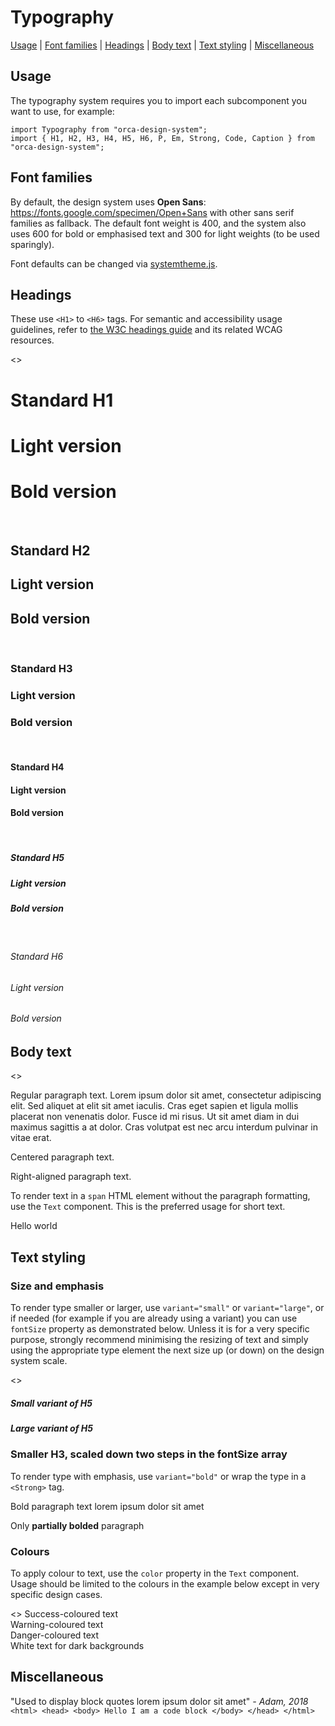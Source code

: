 
<Meta title="System/Typography" />

# Typography

[Usage](#usage) | [Font families](#font-families) | [Headings](#headings) | [Body text](#body-text) | [Text styling](#text-styling) | [Miscellaneous](#miscellaneous)

## Usage

The typography system requires you to import each subcomponent you want to use, for example:

```
import Typography from "orca-design-system";
import { H1, H2, H3, H4, H5, H6, P, Em, Strong, Code, Caption } from "orca-design-system";
```

## Font families

By default, the design system uses **Open Sans**: https://fonts.google.com/specimen/Open+Sans with other sans serif families as fallback. The default font weight is 400, and the system also uses 600 for bold or emphasised text and 300 for light weights (to be used sparingly).

Font defaults can be changed via [systemtheme.js](https://github.com/orchestrated-io/orca-design-system/blob/master/packages/orcs-design-system/lib/systemtheme.js).

<Typeset fontSizes={systemtheme.fontSizes} fontFamily={systemtheme.font} />

## Headings
These use `<H1>` to `<H6>` tags. For semantic and accessibility usage guidelines, refer to [the W3C headings guide](https://www.w3.org/WAI/tutorials/page-structure/headings/) and its related WCAG resources.

<Preview>
<Story name="Headings/H1 to H6">
<>
<H1>Standard H1</H1>
<H1 variant="light">Light version</H1>
<H1 variant="bold">Bold version</H1>
<br />
<H2>Standard H2</H2>
<H2 variant="light">Light version</H2>
<H2 variant="bold">Bold version</H2>
<br />
<H3>Standard H3</H3>
<H3 variant="light">Light version</H3>
<H3 variant="bold">Bold version</H3>
<br />
<H4>Standard H4</H4>
<H4 variant="light">Light version</H4>
<H4 variant="bold">Bold version</H4>
<br />
<H5>Standard H5</H5>
<H5 variant="light">Light version</H5>
<H5 variant="bold">Bold version</H5>
<br />
<H6>Standard H6</H6>
<H6 variant="light">Light version</H6>
<H6 variant="bold">Bold version</H6>
</>
</Story>
</Preview>

## Body text

<Preview>
<Story name="Body text/Paragraph">
<>
<P>Regular paragraph text. Lorem ipsum dolor sit amet, consectetur adipiscing elit. Sed aliquet at elit sit amet iaculis. Cras eget sapien et ligula mollis placerat non venenatis dolor. Fusce id mi risus. Ut sit amet diam in dui maximus sagittis a at dolor. Cras volutpat est nec arcu interdum pulvinar in vitae erat.</P>
<P textAlign="center">Centered paragraph text.</P>
<P textAlign="right">Right-aligned paragraph text.</P>
</>
</Story>
</Preview>

To render text in a `span` HTML element without the paragraph formatting, use the `Text` component. This is the preferred usage for short text.

<Preview>
<Story name="Body text/Text">
<Text>Hello world</Text>
</Story>
</Preview>

## Text styling

### Size and emphasis

To render type smaller or larger, use `variant="small"` or `variant="large"`, or if needed (for example if you are already using a variant) you can use `fontSize` property as demonstrated below. Unless it is for a very specific purpose, strongly recommend minimising the resizing of text and simply using the appropriate type element the next size up (or down) on the design system scale.

<Preview>
<Story name="Styling/Sizing">
<>
<H5 variant="small">Small variant of H5</H5>
<H5 variant="large">Large variant of H5</H5>
<H3 fontSize={4}>Smaller H3, scaled down two steps in the fontSize array</H3>
</>
</Story>
</Preview>

To render type with emphasis, use `variant="bold"` or wrap the type in a `<Strong>` tag.

<Preview>
<P variant="bold">Bold paragraph text lorem ipsum dolor sit amet</P>
<P>Only <Strong>partially bolded</Strong> paragraph</P>
</Preview>

### Colours

To apply colour to text, use the `color` property in the `Text` component. Usage should be limited to the colours in the example below except in very specific design cases.

<Preview>
<Story name="Styling/Colours">
<>
<Text color="success">Success-coloured text</Text>
<br />
<Text color="warning">Warning-coloured text</Text>
<br />
<Text color="danger">Danger-coloured text</Text>
<br />
<Box bg="black">
<Text color="white">White text for dark backgrounds</Text>
</Box>
</>
</Story>
</Preview>

## Miscellaneous

<Preview>
<Quote>"Used to display block quotes lorem ipsum dolor sit amet" <em> - Adam, 2018</em></Quote>
</Preview>

<Preview>
<Code>&lt;html&gt; &lt;head&gt; &lt;body&gt; Hello I am a code block &lt;/body&gt; &lt;/head&gt; &lt;/html&gt;</Code>
</Preview>
